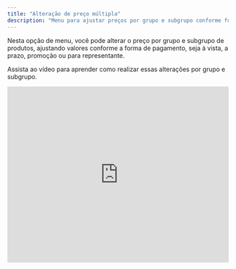```yaml
---
title: "Alteração de preço múltipla"
description: "Menu para ajustar preços por grupo e subgrupo conforme forma de pagamento."
---
```


Nesta opção de menu, você pode alterar o preço por grupo e subgrupo de produtos, ajustando valores conforme a forma de pagamento, seja à vista, a prazo, promoção ou para representante.

Assista ao vídeo para aprender como realizar essas alterações por grupo e subgrupo.

<iframe width="100%" height="400" src="https://www.youtube.com/embed/pBTuTj-Rel8?si=um5ZcFbSMP6E1v7s" title="YouTube video player" frameborder="0" allow="accelerometer; autoplay; clipboard-write; encrypted-media; gyroscope; picture-in-picture; web-share" referrerpolicy="strict-origin-when-cross-origin" allowfullscreen />